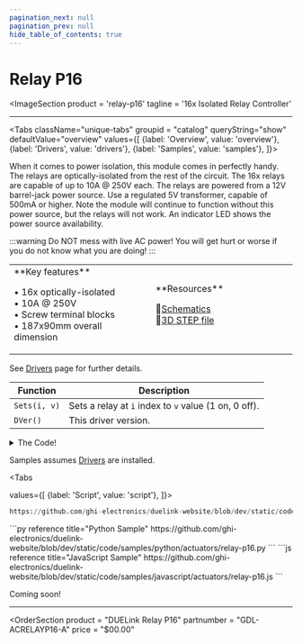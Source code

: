 ```yaml
---
pagination_next: null
pagination_prev: null
hide_table_of_contents: true
---
```



# Relay P16

<ImageSection
    product = 'relay-p16'
    tagline = '16x Isolated Relay Controller'
></ImageSection>

---

<Tabs className="unique-tabs" groupid = "catalog" queryString="show" defaultValue="overview"
  values={[
    {label: 'Overview', value: 'overview'},
    {label: 'Drivers', value: 'drivers'},
    {label: 'Samples', value: 'samples'},
  ]}>

<TabItem value="overview">

When it comes to power isolation, this module comes in perfectly handy. The relays are optically-isolated from the rest of the circuit. The 16x relays are capable of up to 10A @ 250V each. The relays are powered from a 12V barrel-jack power source. Use a regulated 5V transformer, capable of 500mA or higher. Note the module will continue to function without this power source, but the relays will not work. An indicator LED shows the power source availability.

:::warning
Do NOT mess with live AC power! You will get hurt or worse if you do not know what you are doing!
:::

<table><td width='50%'>
**Key features**

• 16x optically-isolated<br/>
• 10A @ 250V<br/>
• Screw terminal blocks<br/>
• 187x90mm overall dimension<br/>

</td><td width='50%'>
**Resources**

📄[Schematics](pathname:///sch/gdl-acrelayp16-a.pdf)<br/>
🔩[3D STEP file](pathname:///3d/gdl-acrelayp16-a.step)<br/>

</td></table>
</TabItem>

<TabItem value="drivers">

See [Drivers](../../engine/drivers) page for further details.

Function | Description
--- | ---
`Sets(i, v)`  | Sets a relay at `i` index to `v` value (1 on, 0 off).
`DVer()`   | This driver version.

<details>
  <summary>The Code!</summary>

```py reference title="Relay P16 Driver"
https://github.com/ghi-electronics/duelink-website/blob/dev/static/code/drivers/actuators/relay-p16.txt
```

</details>
</TabItem>

<TabItem value="samples">

Samples assumes [Drivers](../../engine/drivers) are installed.

<Tabs

  values={[
    {label: 'Script', value: 'script'},
]}>

<TabItem value="script">

```py reference title="Script Sample"
https://github.com/ghi-electronics/duelink-website/blob/dev/static/code/samples/script/actuators/relay-p16.txt
```
</TabItem>

<TabItem value="py">
```py reference title="Python Sample"
https://github.com/ghi-electronics/duelink-website/blob/dev/static/code/samples/python/actuators/relay-p16.py
```
</TabItem>

<TabItem value="js">
```js reference title="JavaScript Sample"
https://github.com/ghi-electronics/duelink-website/blob/dev/static/code/samples/javascript/actuators/relay-p16.js
```

</TabItem>

</Tabs>

</TabItem>

<TabItem value="projects">Coming soon!</TabItem>

</Tabs>

---

<OrderSection
    product = "DUELink Relay P16"
    partnumber = "GDL-ACRELAYP16-A"
    price = "$00.00"
></OrderSection>
